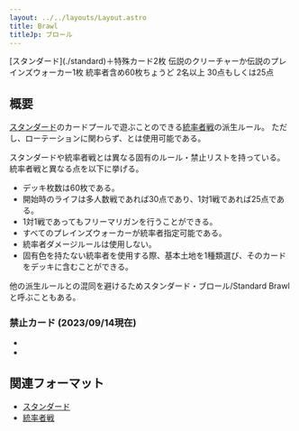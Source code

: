 ```yaml
---
layout: ../../layouts/Layout.astro
title: Brawl
titleJp: ブロール
---
```



<div class="flex gap-2 m-2 flex-wrap justify-center">
  <Card title="カードプール" class="flex-none basis-80 xl:basis-96">
    <AreaIcon slot="img" />
    [スタンダード](./standard)＋特殊カード2枚
  </Card>
  <Card title="統率者" class="flex-none basis-80 xl:basis-96">
    <CrownIcon slot="img" />
    伝説のクリーチャーか伝説のプレインズウォーカー1枚
  </Card>
  <Card title="デッキ枚数" class="flex-none basis-80 xl:basis-96">
    <CardsIcon slot="img" />
    統率者含め60枚ちょうど
  </Card>
  <Card title="プレイ人数" class="flex-none basis-80 xl:basis-96">
    <PeopleIcon slot="img" />
    2名以上
  </Card>
  <Card title="開始ライフ" class="flex-none basis-80 xl:basis-96">
    <HeartIcon slot="img" />
    30点もしくは25点
  </Card>
  <OXCard title="プレイ可能環境" class="flex-none basis-80 xl:basis-96" list={[
    {name:"Paper", value: "triangle"},
    {name:"Magic Online", value: true},
    {name:"Magic Arena", value: true}
  ]}>
    <CircleIcon slot="img"/>
  </OXCard>
</div>

## 概要

[スタンダード](./standard)のカードプールで遊ぶことのできる[統率者戦](./commander)の派生ルール。
ただし、ローテーションに関わらず、<CardName name="Arcane Signet" nameJp="秘儀の印鑑" />と<CardName name="Command Tower" nameJp="統率の塔" />は使用可能である。

スタンダードや統率者戦とは異なる固有のルール・禁止リストを持っている。
統率者戦と異なる点を以下に挙げる。
- デッキ枚数は60枚である。
- 開始時のライフは多人数戦であれば30点であり、1対1戦であれば25点である。
- 1対1戦であってもフリーマリガンを行うことができる。
- すべてのプレインズウォーカーが統率者指定可能である。
- 統率者ダメージルールは使用しない。
- 固有色を持たない統率者を使用する際、基本土地を1種類選び、そのカードをデッキに含むことができる。

他の派生ルールとの混同を避けるためスタンダード・ブロール/Standard Brawlと呼ぶこともある。

### 禁止カード (2023/09/14現在)

- <CardName name="Omnath, Locus of Creation" nameJp="創造の座、オムナス" />
- <CardName name="Pithing Needle" nameJp="真髄の針" />

## 関連フォーマット

- [スタンダード](./standard)
- [統率者戦](./commander)
